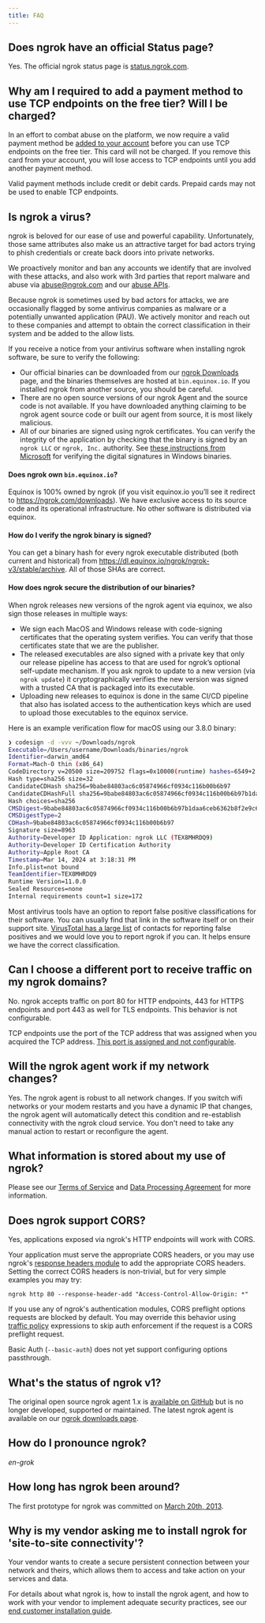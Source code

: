 ```yaml
---
title: FAQ
---
```


## Does ngrok have an official Status page?

Yes. The official ngrok status page is [status.ngrok.com](https://status.ngrok.com).

## Why am I required to add a payment method to use TCP endpoints on the free tier? Will I be charged?

In an effort to combat abuse on the platform, we now require a valid payment method be [added to your account](https://dashboard.ngrok.com/settings#id-verification) before you can use TCP endpoints on the free tier. This card will not be charged. If you remove this card from your account, you will lose access to TCP endpoints until you add another payment method.

Valid payment methods include credit or debit cards. Prepaid cards may not be used to enable TCP endpoints.

## Is ngrok a virus?

ngrok is beloved for our ease of use and powerful capability. Unfortunately, those same
attributes also make us an attractive target for bad actors trying to phish credentials or create back doors into private networks.

We proactively monitor and ban any accounts we identify that are involved with these attacks, and also work with 3rd parties that report malware and abuse via abuse@ngrok.com and our [abuse APIs](/api/resources/abuse-reports/).

Because ngrok is sometimes used by bad actors for attacks, we are occasionally flagged by some antivirus companies as malware or a potentially unwanted application (PAU).
We actively monitor and reach out to these companies and attempt to obtain the correct classification in their system and be added to the allow lists.

If you receive a notice from your antivirus software when installing ngrok software, be sure to verify the following:

- Our official binaries can be downloaded from our [ngrok Downloads](https://download.ngrok.com) page, and the binaries themselves are hosted at `bin.equinox.io`. If you installed ngrok from another source, you should be careful.
- There are no open source versions of our ngrok Agent and the source code is not available. If you have downloaded anything claiming to be ngrok agent source code or built our agent from source, it is most likely malicious.
- All of our binaries are signed using ngrok certificates. You can verify the integrity of the application by checking that the binary is signed by an `ngrok LLC` or `ngrok, Inc.` authority. See [these instructions from Microsoft](https://support.microsoft.com/en-us/office/view-digital-signature-and-certificate-details-76ba00cb-1e58-42aa-8717-0caee76bb3cf) for verifying the digital signatures in Windows binaries.

#### Does ngrok own `bin.equinox.io`?

Equinox is 100% owned by ngrok (if you visit equinox.io you’ll see it redirect to https://ngrok.com/downloads). We have exclusive access to its source code and its operational infrastructure. No other software is distributed via equinox.

#### How do I verify the ngrok binary is signed?

You can get a binary hash for every ngrok executable distributed (both current and historical) from https://dl.equinox.io/ngrok/ngrok-v3/stable/archive. All of those SHAs are correct.

#### How does ngrok secure the distribution of our binaries?

When ngrok releases new versions of the ngrok agent via equinox, we also sign those releases in multiple ways:

- We sign each MacOS and Windows release with code-signing certificates that the operating system verifies. You can verify that those certificates state that we are the publisher.
- The released executables are also signed with a private key that only our release pipeline has access to that are used for ngrok’s optional self-update mechanism. If you ask ngrok to update to a new version (via `ngrok update`) it cryptographically verifies the new version was signed with a trusted CA that is packaged into its executable.
- Uploading new releases to equinox is done in the same CI/CD pipeline that also has isolated access to the authentication keys which are used to upload those executables to the equinox service.

Here is an example verification flow for macOS using our 3.8.0 binary:

```bash
❯ codesign -d -vvv ~/Downloads/ngrok
Executable=/Users/username/Downloads/binaries/ngrok
Identifier=darwin_amd64
Format=Mach-O thin (x86_64)
CodeDirectory v=20500 size=209752 flags=0x10000(runtime) hashes=6549+2 location=embedded
Hash type=sha256 size=32
CandidateCDHash sha256=9babe84803ac6c05874966cf0934c116b00b6b97
CandidateCDHashFull sha256=9babe84803ac6c05874966cf0934c116b00b6b97b1daa6ceb6362b8f2e9c63a2
Hash choices=sha256
CMSDigest=9babe84803ac6c05874966cf0934c116b00b6b97b1daa6ceb6362b8f2e9c63a2
CMSDigestType=2
CDHash=9babe84803ac6c05874966cf0934c116b00b6b97
Signature size=8963
Authority=Developer ID Application: ngrok LLC (TEX8MHRDQ9)
Authority=Developer ID Certification Authority
Authority=Apple Root CA
Timestamp=Mar 14, 2024 at 3:18:31 PM
Info.plist=not bound
TeamIdentifier=TEX8MHRDQ9
Runtime Version=11.0.0
Sealed Resources=none
Internal requirements count=1 size=172
```

Most antivirus tools have an option to report false positive classifications for their software. You can usually find that link in the software itself or on their support site. [VirusTotal has a large list](https://docs.virustotal.com/docs/false-positive-contacts) of contacts for reporting false positives and we would love you to report ngrok if you can. It helps ensure we have the correct classification.

## Can I choose a different port to receive traffic on my ngrok domains?

No. ngrok accepts traffic on port 80 for HTTP endpoints, 443 for HTTPS endpoints
and port 443 as well for TLS endpoints. This behavior is not configurable.

TCP endpoints use the port of the TCP address that was assigned when you
acquired the TCP address. [This port is assigned and not
configurable](/universal-gateway/tcp-addresses/#address-assignment).

## Will the ngrok agent work if my network changes?

Yes. The ngrok agent is robust to all network changes. If you switch wifi
networks or your modem restarts and you have a dynamic IP that changes, the
ngrok agent will automatically detect this condition and re-establish
connectivity with the ngrok cloud service. You don't need to take any manual
action to restart or reconfigure the agent.

## What information is stored about my use of ngrok?

Please see our [Terms of Service](https://ngrok.com/tos) and [Data Processing
Agreement](https://ngrok.com/dpa) for more information.

## Does ngrok support CORS?

Yes, applications exposed via ngrok's HTTP endpoints will work with CORS.

Your application must serve the appropriate CORS headers, or you may use
ngrok's [response headers module](/traffic-policy/actions/add-headers/) to add the
appropriate CORS headers. Setting the correct CORS headers is non-trivial, but
for very simple examples you may try:

```
ngrok http 80 --response-header-add "Access-Control-Allow-Origin: *"
```

If you use any of ngrok's authentication modules, CORS preflight options
requests are blocked by default. You may override this behavior using [traffic
policy](/traffic-policy/) expressions to skip auth enforcement if the request
is a CORS preflight request.

Basic Auth (`--basic-auth`) does not yet support configuring options
passthrough.

## What's the status of ngrok v1?

The original open source ngrok agent 1.x is [available on
GitHub](https://github.com/inconshreveable/ngrok) but is no longer developed,
supported or maintained. The latest ngrok agent is available on our [ngrok
downloads page](https://download.ngrok.com).

## How do I pronounce ngrok?

_en-grok_

## How long has ngrok been around?

The first prototype for ngrok was committed on [March 20th,
2013](https://github.com/inconshreveable/ngrok/commit/8f4795ecac7f92c6b5a8c8970c65f26e5315fe4e).

## Why is my vendor asking me to install ngrok for 'site-to-site connectivity'?

Your vendor wants to create a secure persistent connection between your network
and theirs, which allows them to access and take action on your services and
data.

For details about what ngrok is, how to install the ngrok agent, and how to work
with your vendor to implement adequate security practices, see our [end customer installation guide](/guides/site-to-site-connectivity/end-customers/).
